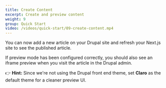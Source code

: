 ```yaml
---
title: Create Content
excerpt: Create and preview content
weight: 9
group: Quick Start
video: /videos/quick-start/09-create-content.mp4
---
```


You can now add a new article on your Drupal site and refresh your Next.js site to see the published article.

If preview mode has been configured correctly, you should also see an iframe preview when you visit the article in the Drupal admin.

<Callout>

👉 **Hint:** Since we're not using the Drupal front end theme, set **Claro** as the default theme for a cleaner preview UI.

</Callout>
